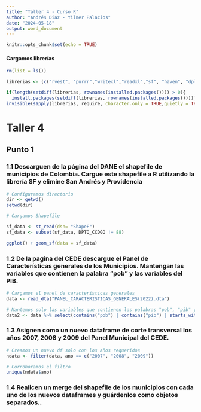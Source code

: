 ```yaml
---
title: "Taller 4 - Curso R"
author: "Andrés Diaz - Yilmer Palacios"
date: "2024-05-18"
output: word_document
---
```


```r
knitr::opts_chunk$set(echo = TRUE)
```

#### Cargamos librerías
```r

rm(list = ls())

librerias <- (c("rvest", "purrr","writexl","readxl","sf", "haven", "dplyr"))

if(length(setdiff(librerias, rownames(installed.packages()))) > 0){
  install.packages(setdiff(librerias, rownames(installed.packages())))}
invisible(sapply(librerias, require, character.only = TRUE,quietly = TRUE))


```


# Taller 4

## Punto 1

### 1.1 Descarguen de la página del DANE el shapefile de municipios de Colombia. Cargue este shapefile a R utilizando la librería SF y elimine San Andrés y Providencia

```r
# Configuramos directorio
dir <- getwd()
setwd(dir)

# Cargamos Shapefile

sf_data <- st_read(dsn= "ShapeF")
sf_data <- subset(sf_data, DPTO_CCDGO != 88)

ggplot() + geom_sf(data = sf_data)

```
### 1.2 De la pagina del CEDE descargue el Panel de Características generales de los Municipios. Mantengan las variables que contienen la palabra “pob” y las variables del PIB.

```r

# Cargamos el panel de caracteristicas generales
data <- read_dta("PANEL_CARACTERISTICAS_GENERALES(2022).dta") 

# Mantemos solo las variables que contienen las palabras "pob", "pib" y el año.
data2 <- data %>% select(contains("pob") | contains("pib") | starts_with("ano"))


```

### 1.3 Asignen como un nuevo dataframe de corte transversal los años 2007, 2008 y 2009 del Panel Municipal del CEDE.

```r

# Creamos un nuevo df solo con los años requeridos
ndata <- filter(data, ano == c("2007", "2008", "2009"))

# Corroboramos el filtro
unique(ndata$ano)

```
### 1.4 Realicen un merge del shapefile de los municipios con cada uno de los nuevos dataframes y guárdenlos como objetos separados..

```r



```


